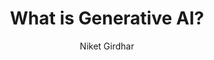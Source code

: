 ---
  title: What is Generative AI?
  By: LinkedIn Learning
  image: /images/certificates/whatisgenai.png
  author: 'Niket Girdhar'
  publishedAt: '2024-08-11'
  skills: ["Generative AI", "Artificial Intelligence (AI)"]
  courseLink: https://www.linkedin.com/learning/what-is-generative-ai/
---